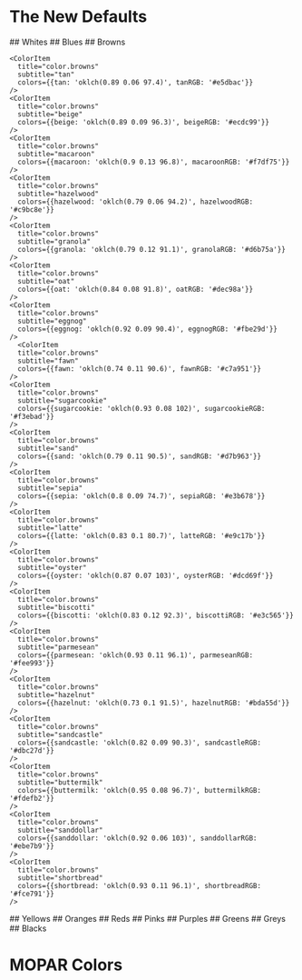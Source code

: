 
<Meta title="Foundations/Colors" />

# The New Defaults

<ColorPalette>
  ## Whites
  <ColorItem
    title="color.whites"
    subtitle="White"
    colors={{White: 'oklch(1 0 326)', WhiteRGB: '#FFFFFF' }}
  />
  <ColorItem
    title="color.whites"
    subtitle="Alabaster"
    colors={{Alabaster: 'oklch(0.99 0.01 88.7)', AlabasterRGB: '#fefaf0'}} />
  <ColorItem
    title="color.whites"
    subtitle="Snow"
    colors={{Snow: 'oklch(0.99 0.01 190)', SnowRGB: '#f4fefd'}} />
  <ColorItem
    title="color.whites"
    subtitle="Ivory"
    colors={{Ivory: 'oklch(0.98 0.02 89.2)', ivoryRGB: '#fef7e5'}} />
  <ColorItem
    title="color.whites"
    subtitle="Cream"
    colors={{Cream: 'oklch(0.98 0.04 101)', creamRGB: '#fffbda'}} />
  <ColorItem
    title="color.whites"
    subtitle="Eggshell"
    colors={{Eggshell: 'oklch(0.98 0.03 96.4)', eggshellRGB: '#fef9e3'}} />
  <ColorItem
    title="color.whites"
    subtitle="Cotton"
    colors={{Cotton: 'oklch(0.99 0.01 116)', cottonRGB: '#fbfcf7'}} />
  <ColorItem
    title="color.whites"
    subtitle="Chiffon"
    colors={{Chiffon: 'oklch(0.98 0.01 107)', chiffonRGB: '#fafaf1'}} />
  <ColorItem
    title="color.whites"
    subtitle="Salt"
    colors={{Salt: 'oklch(0.96 0.01 39.4)', saltRGB: '#f8efec'}} />
  <ColorItem
    title="color.whites"
    subtitle="Lace"
    colors={{Lace: 'oklch(0.97 0.01 74.4)', laceRGB: '#faf3ea'}} />
  <ColorItem
    title="color.whites"
    subtitle="Coconut"
    colors={{Coconut: 'oklch(0.97 0.02 60.8)', coconutRGB: '#fff1e6'}} />
  <ColorItem
    title="color.whites"
    subtitle="Linen"
    colors={{Linen: 'oklch(0.94 0.03 93.5)', linenRGB: '#f2ebd3'}} />
  <ColorItem
    title="color.whites"
    subtitle="Bone"
    colors={{Bone: 'oklch(0.9 0.03 87.9)', boneRGB: '#e7dfcc'}} />
  <ColorItem
    title="color.whites"
    subtitle="Porcelain"
    colors={{Porcelain: 'oklch(1 0 106)', porcelainRGB: '#fffffc'}} />
  <ColorItem
    title="color.whites"
    subtitle="Parchment"
    colors={{Parchment: 'oklch(0.97 0.03 94.9)', parchmentRGB: '#fcf6df'}} />
  <ColorItem
    title="color.whites"
    subtitle="Rice"
    colors={{Rice: 'oklch(0.98 0.01 76.6)', riceRGB: '#fbf6ef'}}
  />
  </ColorPalette>

  <ColorPalette>
    ## Blues
    <ColorItem
      title="color.blues"
      subtitle="blue"
      colors={{blue: 'oklch(0.56 0.18 254)', blueRGB: '#0074d9'}}
    />
    <ColorItem
      title="color.blues"
      subtitle="navy"
      colors={{navy: 'oklch(0.24 0.07 252)', navyRGB: '#001f3f'}}
    />
    <ColorItem
      title="color.blues"
      subtitle="aqua"
      colors={{aqua: 'oklch(0.85 0.1 225)', aquaRGB: '#7fdbff'}}
    />
    <ColorItem
      title="color.blues"
      subtitle="sky"
      colors={{sky: 'oklch(0.73 0.16 238)', skyRGB: '#00b2ff'}}
    />
    <ColorItem
      title="color.blues"
      subtitle="teal"
      colors={{teal: 'oklch(0.77 0.12 195)', tealRGB: '#39cccc'}}
    />
    <ColorItem
      title="color.blues"
      subtitle="slate"
      colors={{slate: 'oklch(0.58 0.02 264)', slateRGB: '#757b87'}}
    />
    <ColorItem
      title="color.blues"
      subtitle="indigo"
      colors={{indigo: 'oklch(0.29 0.11 285)', indigoRGB: '#281e5d'}}
    />
    <ColorItem
      title="color.blues"
      subtitle="cobalt"
      colors={{cobalt: 'oklch(0.42 0.21 265)', cobaltRGB: '#1438bd'}}
    />
    <ColorItem
      title="color.blues"
      subtitle="ocean"
      colors={{ocean: 'oklch(0.44 0.07 199)', oceanRGB: '#026063'}}
    />
    <ColorItem
      title="color.blues"
      subtitle="peacock"
      colors={{peacock: 'oklch(0.27 0.05 217)', peacockRGB: '#002d37'}}
    />
    <ColorItem
      title="color.blues"
      subtitle="azure"
      colors={{azure: 'oklch(0.36 0.2 268)', azureRGB: '#1621a6'}}
    />
    <ColorItem
      title="color.blues"
      subtitle="cerulean"
      colors={{cerulean: 'oklch(0.62 0.12 231)', ceruleanRGB: '#0592c2'}}
    />
    <ColorItem
      title="color.blues"
      subtitle="lapis"
      colors={{lapis: 'oklch(0.42 0.22 269)', lapisRGB: '#2632c2'}}
    />
    <ColorItem
      title="color.blues"
      subtitle="spruce"
      colors={{spruce: 'oklch(0.35 0.03 240)', spruceRGB: '#2c3e4b'}}
    />
    <ColorItem
      title="color.blues"
      subtitle="stone"
      colors={{stone: 'oklch(0.56 0.05 238)', stoneRGB: '#59788d'}}
    />
    <ColorItem
      title="color.blues"
      subtitle="aegean"
      colors={{aegean: 'oklch(0.38 0.08 252)', aegeanRGB: '#1e456e'}}
    />
    <ColorItem
      title="color.blues"
      subtitle="berry"
      colors={{berry: 'oklch(0.29 0.14 280)', berryRGB: '#24146f'}}
    />
    <ColorItem
      title="color.blues"
      subtitle="denim"
      colors={{denim: 'oklch(0.24 0.06 268)', denimRGB: '#141e3c'}}
    />
    <ColorItem
      title="color.blues"
      subtitle="admiral"
      colors={{admiral: 'oklch(0.31 0.2 265)', admiralRGB: '#061094'}}
    />
    <ColorItem
      title="color.blues"
      subtitle="sapphire"
      colors={{sapphire: 'oklch(0.71 0.09 208)', sapphireRGB: '#52b2c0'}}
    />
    <ColorItem
      title="color.blues"
      subtitle="arctic"
      colors={{arctic: 'oklch(0.89 0.1 208)', arcticRGB: '#82edfd'}}
    />
  </ColorPalette>

  <ColorPalette>
    ## Browns
    <ColorItem
    title="color.browns"
    subtitle="brown"
    colors={{brown: 'oklch(0.22 0.03 66.9)', brownRGB: '#24180b'}} />

    <ColorItem
      title="color.browns"
      subtitle="tan"
      colors={{tan: 'oklch(0.89 0.06 97.4)', tanRGB: '#e5dbac'}}
    />
    <ColorItem
      title="color.browns"
      subtitle="beige"
      colors={{beige: 'oklch(0.89 0.09 96.3)', beigeRGB: '#ecdc99'}}
    />
    <ColorItem
      title="color.browns"
      subtitle="macaroon"
      colors={{macaroon: 'oklch(0.9 0.13 96.8)', macaroonRGB: '#f7df75'}}
    />
    <ColorItem
      title="color.browns"
      subtitle="hazelwood"
      colors={{hazelwood: 'oklch(0.79 0.06 94.2)', hazelwoodRGB: '#c9bc8e'}}
    />
    <ColorItem
      title="color.browns"
      subtitle="granola"
      colors={{granola: 'oklch(0.79 0.12 91.1)', granolaRGB: '#d6b75a'}}
    />
    <ColorItem
      title="color.browns"
      subtitle="oat"
      colors={{oat: 'oklch(0.84 0.08 91.8)', oatRGB: '#dec98a'}}
    />
    <ColorItem
      title="color.browns"
      subtitle="eggnog"
      colors={{eggnog: 'oklch(0.92 0.09 90.4)', eggnogRGB: '#fbe29d'}}
    />
      <ColorItem
      title="color.browns"
      subtitle="fawn"
      colors={{fawn: 'oklch(0.74 0.11 90.6)', fawnRGB: '#c7a951'}}
    />
    <ColorItem
      title="color.browns"
      subtitle="sugarcookie"
      colors={{sugarcookie: 'oklch(0.93 0.08 102)', sugarcookieRGB: '#f3ebad'}}
    />
    <ColorItem
      title="color.browns"
      subtitle="sand"
      colors={{sand: 'oklch(0.79 0.11 90.5)', sandRGB: '#d7b963'}}
    />
    <ColorItem
      title="color.browns"
      subtitle="sepia"
      colors={{sepia: 'oklch(0.8 0.09 74.7)', sepiaRGB: '#e3b678'}}
    />
    <ColorItem
      title="color.browns"
      subtitle="latte"
      colors={{latte: 'oklch(0.83 0.1 80.7)', latteRGB: '#e9c17b'}}
    />
    <ColorItem
      title="color.browns"
      subtitle="oyster"
      colors={{oyster: 'oklch(0.87 0.07 103)', oysterRGB: '#dcd69f'}}
    />
    <ColorItem
      title="color.browns"
      subtitle="biscotti"
      colors={{biscotti: 'oklch(0.83 0.12 92.3)', biscottiRGB: '#e3c565'}}
    />
    <ColorItem
      title="color.browns"
      subtitle="parmesean"
      colors={{parmesean: 'oklch(0.93 0.11 96.1)', parmeseanRGB: '#fee993'}}
    />
    <ColorItem
      title="color.browns"
      subtitle="hazelnut"
      colors={{hazelnut: 'oklch(0.73 0.1 91.5)', hazelnutRGB: '#bda55d'}}
    />
    <ColorItem
      title="color.browns"
      subtitle="sandcastle"
      colors={{sandcastle: 'oklch(0.82 0.09 90.3)', sandcastleRGB: '#dbc27d'}}
    />
    <ColorItem
      title="color.browns"
      subtitle="buttermilk"
      colors={{buttermilk: 'oklch(0.95 0.08 96.7)', buttermilkRGB: '#fdefb2'}}
    />
    <ColorItem
      title="color.browns"
      subtitle="sanddollar"
      colors={{sanddollar: 'oklch(0.92 0.06 103)', sanddollarRGB: '#ebe7b9'}}
    />
    <ColorItem
      title="color.browns"
      subtitle="shortbread"
      colors={{shortbread: 'oklch(0.93 0.11 96.1)', shortbreadRGB: '#fce791'}}
    />
  </ColorPalette>

  <ColorPalette>
    ## Yellows
    <ColorItem
      title="color.yellows"
      subtitle="yellow"
      colors={{yellow: 'oklch(0.9 0.19 97.4)', yellowRGB: '#ffdc00'}}
    />
    <ColorItem
      title="color.yellows"
      subtitle="canary"
      colors={{canary: 'oklch(0.85 0.17 90.4)', canaryRGB: '#fac801'}}
    />
    <ColorItem
      title="color.yellows"
      subtitle="gold"
      colors={{gold: 'oklch(0.79 0.17 73.3)', goldRGB: '#f9a602'}}
    />
    <ColorItem
      title="color.yellows"
      subtitle="daffodil"
      colors={{daffodil: 'oklch(0.94 0.12 101)', daffodilRGB: '#feee88'}}
    />
    <ColorItem
      title="color.yellows"
      subtitle="flaxen"
      colors={{flaxen: 'oklch(0.78 0.12 90.9)', flaxenRGB: '#d5b65a'}}
    />
    <ColorItem
      title="color.yellows"
      subtitle="butter"
      colors={{butter: 'oklch(0.91 0.18 99.7)', butterRGB: '#fee226'}}
    />
    <ColorItem
      title="color.yellows"
      subtitle="lemon"
      colors={{lemon: 'oklch(0.96 0.18 114)', lemonRGB: '#effd5f'}}
    />
    <ColorItem
      title="color.yellows"
      subtitle="mustard"
      colors={{mustard: 'oklch(0.8 0.15 87.8)', mustardRGB: '#e9b829'}}
    />
    <ColorItem
      title="color.yellows"
      subtitle="corn"
      colors={{corn: 'oklch(0.84 0.18 101)', cornRGB: '#e4cd04'}}
    />
    <ColorItem
      title="color.yellows"
      subtitle="medallion"
      colors={{medallion: 'oklch(0.78 0.16 87.6)', medallionRGB: '#e4b103'}}
    />
    <ColorItem
      title="color.yellows"
      subtitle="dandelion"
      colors={{dandelion: 'oklch(0.87 0.17 91)', dandelionRGB: '#fdce2a'}}
    />
    <ColorItem
      title="color.yellows"
      subtitle="bumblebee"
      colors={{bumblebee: 'oklch(0.91 0.19 101)', bumblebeeRGB: '#fce206'}}
    />
    <ColorItem
      title="color.yellows"
      subtitle="banana"
      colors={{banana: 'oklch(0.96 0.1 103)', bananaRGB: '#fcf4a3'}}
    />
    <ColorItem
      title="color.yellows"
      subtitle="butterscotch"
      colors={{butterscotch: 'oklch(0.83 0.17 84.9)', butterscotchRGB: '#fabd04'}}
    />
    <ColorItem
      title="color.yellows"
      subtitle="dijon"
      colors={{dijon: 'oklch(0.69 0.14 85)', dijonRGB: '#c29200'}}
    />
    <ColorItem
      title="color.yellows"
      subtitle="honey"
      colors={{honey: 'oklch(0.75 0.16 69.6)', honeyRGB: '#ec9707'}}
    />
    <ColorItem
      title="color.yellows"
      subtitle="blonde"
      colors={{blonde: 'oklch(0.93 0.14 101)', blondeRGB: '#fdeb75'}}
    />
    <ColorItem
      title="color.yellows"
      subtitle="pineapple"
      colors={{pineapple: 'oklch(0.91 0.18 99.8)', pineappleRGB: '#ffe327'}} 
    />
    <ColorItem
      title="color.yellows"
      subtitle='tuscansun'
      colors={{tuscansun: 'oklch(0.87 0.17 92.8)', tuscansunRGB: '#fcd12a'}}
    />
  </ColorPalette>

  <ColorPalette>
    ## Oranges
    <ColorItem
      title="color.oranges"
      subtitle="orange"
      colors={{orange: 'oklch(0.74 0.18 53.5)', orangeRGB: '#ff851b'}}
    />  
    <ColorItem
      title="color.oranges"
      subtitle="tangerine"
      colors={{tangerine: 'oklch(0.73 0.17 51.9)', tangerineRGB: '#f98228'}}
    />  
    <ColorItem
      title="color.oranges"
      subtitle="merigold"
      colors={{merigold: 'oklch(0.81 0.16 74.9)', merigoldRGB: '#fdae1d'}}
    />  
    <ColorItem
      title="color.oranges"
      subtitle="cider"
      colors={{cider: 'oklch(0.59 0.13 56.2)', ciderRGB: '#b66827'}}
    />  
    <ColorItem
      title="color.oranges"
      subtitle="rust"
      colors={{rust: 'oklch(0.46 0.12 49.7)', rustRGB: '#8c4005'}}
    />  
    <ColorItem
      title="color.oranges"
      subtitle="ginger"
      colors={{ginger: 'oklch(0.57 0.15 49.7)', gingerRGB: '#bc5703'}}
    />  
    <ColorItem
      title="color.oranges"
      subtitle="tiger"
      colors={{tiger: 'oklch(0.7 0.2 45.6)', tigerRGB: '#fb6b02'}}
    />  
    <ColorItem
      title="color.oranges"
      subtitle="bronze"
      colors={{bronze: 'oklch(0.56 0.14 50.9)', bronzeRGB: '#b2560c'}}
    />  
    <ColorItem
      title="color.oranges"
      subtitle="cantaloupe"
      colors={{cantaloupe: 'oklch(0.79 0.13 47.7)', cantaloupeRGB: '#fca172'}}
    />  
    <ColorItem
      title="color.oranges"
      subtitle="apricot"
      colors={{apricot: 'oklch(0.71 0.17 57.1)', apricotRGB: '#ed810f'}}
    />  
    <ColorItem
      title="color.oranges"
      subtitle="carrot"
      colors={{carrot: 'oklch(0.68 0.18 49.1)', carrotRGB: '#ed7116'}}
    />  
    <ColorItem
      title="color.oranges"
      subtitle="squash"
      colors={{squash: 'oklch(0.6 0.16 48.5)', squashRGB: '#c95c09'}}
    />  
    <ColorItem
      title="color.oranges"
      subtitle="spice"
      colors={{spice: 'oklch(0.42 0.11 52.4)', spiceRGB: '#7a3a03'}}
    />  
    <ColorItem
      title="color.oranges"
      subtitle="marmalade"
      colors={{marmalade: 'oklch(0.62 0.16 49.6)', marmaladeRGB: '#d16102'}}
    />  
    <ColorItem
      title="color.oranges"
      subtitle="amber"
      colors={{amber: 'oklch(0.44 0.13 42.7)', amberRGB: '#893201'}}
    />  
    <ColorItem
      title="color.oranges"
      subtitle="sandstone"
      colors={{sandstone: 'oklch(0.65 0.15 52)', sandstoneRGB: '#d57128'}}
    />  
    <ColorItem
      title="color.oranges"
      subtitle="yam"
      colors={{yam: 'oklch(0.6 0.17 46.7)', yamRGB: '#cc5801'}}
    />  
  </ColorPalette>

  <ColorPalette>
    ## Reds
    <ColorItem
      title="color.reds"
      subtitle="red"
      colors={{red: 'oklch(0.66 0.23 28.4)', redRGB: '#ff4136'}} />
    <ColorItem
      title="color.reds"
      subtitle="cherry"
      colors={{cherry: 'oklch(0.44 0.17 30.4)', cherryRGB: '#9a0f02'}} />
    <ColorItem
      title="color.reds"
      subtitle="rose"
      colors={{rose: 'oklch(0.59 0.22 26.5)', roseRGB: '#e2252a'}} />
    <ColorItem
      title="color.reds"
      subtitle="jam"
      colors={{jam: 'oklch(0.32 0.11 28.5)', jamRGB: '#600f0b'}} />
    <ColorItem
      title="color.reds"
      subtitle="merlot"
      colors={{merlot: 'oklch(0.32 0.08 26.9)', merlotRGB: '#541f1b'}} />
    <ColorItem
      title="color.reds"
      subtitle="garnet"
      colors={{garnet: 'oklch(0.31 0.12 30)', garnetRGB: '#5f0a04'}} />
    <ColorItem
      title="color.reds"
      subtitle="crimson"
      colors={{crimson: 'oklch(0.5 0.2 29.2)', crimsonRGB: '#b8100a'}} />
    <ColorItem
      title="color.reds"
      subtitle="ruby"
      colors={{ruby: 'oklch(0.41 0.17 29.2)', rubyRGB: '#900503'}} />
    <ColorItem
      title="color.reds"
      subtitle="scarlet"
      colors={{scarlet: 'oklch(0.42 0.16 29.1)', scarletRGB: '#910d08'}} />
    <ColorItem
      title="color.reds"
      subtitle="redwine"
      colors={{redwine: 'oklch(0.27 0.1 29)', redwineRGB: '#4c0805'}} />
    <ColorItem
      title="color.reds"
      subtitle="redapple"
      colors={{redapple: 'oklch(0.47 0.18 30.2)', redappleRGB: '#a91b0d'}} />
    <ColorItem
      title="color.reds"
      subtitle="mahogany"
      colors={{mahogany: 'oklch(0.25 0.08 28.6)', mahoganyRGB: '#420d09'}} />
    <ColorItem
      title="color.reds"
      subtitle="blood"
      colors={{blood: 'oklch(0.35 0.13 30.2)', bloodRGB: '#710c04'}} />
    <ColorItem
      title="color.reds"
      subtitle="sangria"
      colors={{sangria: 'oklch(0.33 0.1 28.1)', sangriaRGB: '#5f1914'}} />
    <ColorItem
      title="color.reds"
      subtitle="currant"
      colors={{currant: 'oklch(0.33 0.12 29.2)', currantRGB: '#670c07'}} />
    <ColorItem
      title="color.reds"
      subtitle="blush"
      colors={{blush: 'oklch(0.57 0.14 27.7)', blushRGB: '#bb544a'}} />
    <ColorItem
      title="color.reds"
      subtitle="candy"
      colors={{candy: 'oklch(0.55 0.22 30.2)', candyRGB: '#d31603'}} />
    <ColorItem
      title="color.reds"
      subtitle="lipstick"
      colors={{lipstick: 'oklch(0.44 0.17 30.4)', lipstickRGB: '#9b0f02'}} />
  </ColorPalette>

  <ColorPalette>
  ## Pinks
    <ColorItem 
      title="color.pinks"
      subtitle="pink"
      colors={{pink: 'oklch(0.79 0.13 346)', pinkRGB: '#f69acd'}} />
    <ColorItem 
      title="color.pinks"
      subtitle="fuchsia"
      colors={{fuchsia: 'oklch(0.65 0.27 341)', fuchsiaRGB: '#f012be'}} />
    <ColorItem 
      title="color.pinks"
      subtitle="punch"
      colors={{punch: 'oklch(0.67 0.2 10)', punchRGB: '#f25278'}} />
    <ColorItem 
      title="color.pinks"
      subtitle="watermelon"
      colors={{watermelon: 'oklch(0.75 0.15 7.5)', watermelonRGB: '#fe809c'}} />
    <ColorItem 
      title="color.pinks"
      subtitle="flamingo"
      colors={{flamingo: 'oklch(0.81 0.11 5.11)', flamingoRGB: '#fda4b8'}} />
    <ColorItem 
      title="color.pinks"
      subtitle="rouge"
      colors={{rouge: 'oklch(0.7 0.17 7.51)', rougeRGB: '#f26c8c'}} />
    <ColorItem 
      title="color.pinks"
      subtitle="salmon"
      colors={{salmon: 'oklch(0.82 0.1 28.6)', salmonRGB: '#fdab9f'}} />
    <ColorItem 
      title="color.pinks"
      subtitle="coral"
      colors={{coral: 'oklch(0.73 0.16 31.2)', coralRGB: '#fe7d67'}} />
    <ColorItem 
      title="color.pinks"
      subtitle="peach"
      colors={{peach: 'oklch(0.77 0.13 30.2)', peachRGB: '#fb9483'}} />
    <ColorItem 
      title="color.pinks"
      subtitle="strawberry"
      colors={{strawberry: 'oklch(0.67 0.21 24.5)', strawberryRGB: '#fc4c4e'}} />
    <ColorItem 
      title="color.pinks"
      subtitle="rosewood"
      colors={{rosewood: 'oklch(0.51 0.13 22.7)', rosewoodRGB: '#a04242'}} />
    <ColorItem 
      title="color.pinks"
      subtitle="lemonade"
      colors={{lemonade: 'oklch(0.85 0.08 1.31)', lemonadeRGB: '#fabacb'}} />
    <ColorItem 
      title="color.pinks"
      subtitle="taffy"
      colors={{taffy: 'oklch(0.76 0.16 348)', taffyRGB: '#fa85c4'}} />
    <ColorItem 
      title="color.pinks"
      subtitle="bubblegum"
      colors={{bubblegum: 'oklch(0.71 0.21 355)', bubblegumRGB: '#fd5ca8'}} />
    <ColorItem 
      title="color.pinks"
      subtitle="balletslipper"
      colors={{balletslipper: 'oklch(0.79 0.12 354)', balletslipperRGB: '#f69abf'}} />
    <ColorItem 
      title="color.pinks"
      subtitle="crepe"
      colors={{crepe: 'oklch(0.84 0.07 1.58)', crepeRGB: '#f1b7c6'}} />
    <ColorItem 
      title="color.pinks"
      subtitle="maroon"
      colors={{maroon: 'oklch(0.41 0.15 358)', maroonRGB: '#85144b'}} />
    <ColorItem 
      title="color.pinks"
      subtitle="hotpink"
      colors={{hotpink: 'oklch(0.66 0.26 356)', hotpinkRGB: '#ff1696'}} />  
  </ColorPalette>

  <ColorPalette>
    ## Purples
    <ColorItem
      title="color.purples"
      subtitle="purple"
      colors={{purple: 'oklch(0.55 0.26 321)', purpleRGB: '#b10dc9'}} />
    <ColorItem
      title="color.purples"
      subtitle="mauve"
      colors={{mauve: 'oklch(0.49 0.11 318)', mauveRGB: '#7a4a89'}} />
    <ColorItem
      title="color.purples"
      subtitle="violet"
      colors={{violet: 'oklch(0.41 0.2 315)', violetRGB: '#710193'}} />
    <ColorItem
      title="color.purples"
      subtitle="boysenberry"
      colors={{boysenberry: 'oklch(0.33 0.13 357)', boysenberryRGB: '#630536'}} />
    <ColorItem
      title="color.purples"
      subtitle="lavender"
      colors={{lavender: 'oklch(0.8 0.14 319)', lavenderRGB: '#e3a0f6'}} />
    <ColorItem
      title="color.purples"
      subtitle="plum"
      colors={{plum: 'oklch(0.34 0.1 360)', plumRGB: '#601a36'}} />
    <ColorItem
      title="color.purples"
      subtitle="lilac"
      colors={{lilac: 'oklch(0.63 0.18 319)', lilacRGB: '#b65fcd'}} />
    <ColorItem
      title="color.purples"
      subtitle="periwinkle"
      colors={{periwinkle: 'oklch(0.73 0.1 314)', periwinkleRGB: '#be93d4'}} />
    <ColorItem
      title="color.purples"
      subtitle="eggplant"
      colors={{eggplant: 'oklch(0.25 0.07 327)', eggplantRGB: '#311431'}} />
    <ColorItem
      title="color.purples"
      subtitle="iris"
      colors={{iris: 'oklch(0.6 0.15 307)', irisRGB: '#9866c5'}} />
    <ColorItem
      title="color.purples"
      subtitle="heather"
      colors={{heather: 'oklch(0.64 0.1 307)', heatherRGB: '#9b7cb9'}} />
    <ColorItem
      title="color.purples"
      subtitle="amethyst"
      colors={{amethyst: 'oklch(0.62 0.2 306)', amethystRGB: '#a45de4'}} />
    <ColorItem
      title="color.purples"
      subtitle="raisin"
      colors={{raisin: 'oklch(0.2 0.06 358)', raisinRGB: '#290916'}} />
    <ColorItem
      title="color.purples"
      subtitle="orchid"
      colors={{orchid: 'oklch(0.66 0.2 306)', orchidRGB: '#af69ee'}} />
    <ColorItem
      title="color.purples"
      subtitle="mulberry"
      colors={{mulberry: 'oklch(0.27 0.11 4.92)', mulberryRGB: '#4d0220'}} />
  </ColorPalette>

  <ColorPalette>
  ## Greens
    <ColorItem
      title="color.greens"
      subtitle="green"
      colors={{green: 'oklch(0.74 0.22 144)', greenRGB: '#2ecc40'}} />
    <ColorItem
      title="color.greens"
      subtitle="chartreuse"
      colors={{chartreuse: 'oklch(0.91 0.23 129)', chartreuseRGB: '#b0fd38'}} />
    <ColorItem
      title="color.greens"
      subtitle="juniper"
      colors={{juniper: 'oklch(0.41 0.1 129)', juniperRGB: '#395311'}} />
    <ColorItem
      title="color.greens"
      subtitle="sage"
      colors={{sage: 'oklch(0.61 0.06 138)', sageRGB: '#728c69'}} />
    <ColorItem
      title="color.greens"
      subtitle="lime"
      colors={{lime: 'oklch(0.87 0.25 149)', limeRGB: '#01ff70'}} />
    <ColorItem
      title="color.greens"
      subtitle="fern"
      colors={{fern: 'oklch(0.72 0.15 145)', fernRGB: '#5dbc64'}} />
    <ColorItem
      title="color.greens"
      subtitle="olive"
      colors={{olive: 'oklch(0.76 0.13 128)', oliveRGB: '#98bf64'}} />
    <ColorItem
      title="color.greens"
      subtitle="emerald"
      colors={{emerald: 'oklch(0.55 0.18 143)', emeraldRGB: '#038911'}} />
    <ColorItem
      title="color.greens"
      subtitle="pear"
      colors={{pear: 'oklch(0.71 0.18 132)', pearRGB: '#74b62d'}} />
    <ColorItem
      title="color.greens"
      subtitle="moss"
      colors={{moss: 'oklch(0.49 0.12 132)', mossRGB: '#476d1e'}} />
    <ColorItem
      title="color.greens"
      subtitle="shamrock"
      colors={{shamrock: 'oklch(0.65 0.22 143)', shamrockRGB: '#03ac13'}} />
    <ColorItem
      title="color.greens"
      subtitle="seafoam"
      colors={{seafoam: 'oklch(0.84 0.18 156)', seafoamRGB: '#3cec96'}} />
    <ColorItem
      title="color.greens"
      subtitle="pine"
      colors={{pine: 'oklch(0.39 0.09 141)', pineRGB: '#24501e'}} />
    <ColorItem
      title="color.greens"
      subtitle="parakeet"
      colors={{parakeet: 'oklch(0.7 0.21 147)', parakeetRGB: '#02c04a'}} />
    <ColorItem
      title="color.greens"
      subtitle="mint"
      colors={{mint: 'oklch(0.88 0.1 162)', mintRGB: '#98ecc3'}} />
    <ColorItem
      title="color.greens"
      subtitle="seaweed"
      colors={{seaweed: 'oklch(0.38 0.07 132)', seaweedRGB: '#354b21'}} />
    <ColorItem
      title="color.greens"
      subtitle="pickle"
      colors={{pickle: 'oklch(0.55 0.11 131)', pickleRGB: '#5a7d36'}} />
    <ColorItem
      title="color.greens"
      subtitle="pistachio"
      colors={{pistachio: 'oklch(0.84 0.04 161)', pistachioRGB: '#b2d3c1'}} />
    <ColorItem
      title="color.greens"
      subtitle="basil"
      colors={{basil: 'oklch(0.45 0.1 142)', basilRGB: '#32622d'}} />
    <ColorItem
      title="color.greens"
      subtitle="crocodile"
      colors={{crocodile: 'oklch(0.55 0.1 129)', crocodileRGB: '#5f7c3a'}} />
  </ColorPalette>

  <ColorPalette>
    ## Greys
    <ColorItem
      title="color.greys"
      subtitle="grey"
      colors={{grey: 'oklch(0.74 0 0)', greyRGB: '#aaaaaa'}} />
    <ColorItem
      title="color.greys"
      subtitle="shadow"
      colors={{shadow: 'oklch(0.34 0 0)', shadowRGB: '#373737'}} />
    <ColorItem
      title="color.greys"
      subtitle="graphite"
      colors={{graphite: 'oklch(0.44 0.03 319)', graphiteRGB: '#584d5b'}} />
    <ColorItem
      title="color.greys"
      subtitle="iron"
      colors={{iron: 'oklch(0.31 0.01 338)', ironRGB: '#332d31'}} />
    <ColorItem
      title="color.greys"
      subtitle="pewter"
      colors={{pewter: 'oklch(0.53 0.04 289)', pewterRGB: '#6a6880'}} />
    <ColorItem
      title="color.greys"
      subtitle="cloud"
      colors={{cloud: 'oklch(0.83 0.02 286)', cloudRGB: '#c5c5d0'}} />
    <ColorItem
      title="color.greys"
      subtitle="silver"
      colors={{silver: 'oklch(0.9 0 0)', silverRGB: '#dddddd'}} />
    <ColorItem
      title="color.greys"
      subtitle="smoke"
      colors={{smoke: 'oklch(0.45 0.02 311)', smokeRGB: '#59515f'}} />
    <ColorItem
      title="color.greys"
      subtitle="anchor"
      colors={{anchor: 'oklch(0.38 0.02 286)', anchorRGB: '#42424c'}} />
    <ColorItem
      title="color.greys"
      subtitle="ash"
      colors={{ash: 'oklch(0.43 0.01 9.96)', ashRGB: '#554c4d'}} />
    <ColorItem
      title="color.greys"
      subtitle="porpoise"
      colors={{porpoise: 'oklch(0.42 0.03 288)', porpoiseRGB: '#4d4c5c'}} />
    <ColorItem
      title="color.greys"
      subtitle="dove"
      colors={{dove: 'oklch(0.56 0.03 320)', doveRGB: '#7c6e7f'}} />
    <ColorItem
      title="color.greys"
      subtitle="fog"
      colors={{fog: 'oklch(0.48 0.02 326)', fogRGB: '#655965'}} />
    <ColorItem
      title="color.greys"
      subtitle="flint"
      colors={{flint: 'oklch(0.6 0.05 286)', flintRGB: '#7d7c9c'}} />
    <ColorItem
      title="color.greys"
      subtitle="pebble"
      colors={{pebble: 'oklch(0.32 0 0)', pebbleRGB: '#333333'}} />
    <ColorItem
      title="color.greys"
      subtitle="lead"
      colors={{lead: 'oklch(0.37 0.03 288)', leadRGB: '#403f4e'}} />
    <ColorItem
      title="color.greys"
      subtitle="coin"
      colors={{coin: 'oklch(0.68 0.03 288)', coinRGB: '#9897a9'}} />
    <ColorItem
      title="color.greys"
      subtitle="fossil"
      colors={{fossil: 'oklch(0.56 0.01 338)', fossilRGB: '#787276'}} />
  </ColorPalette>

  <ColorPalette>
    ## Blacks
    <ColorItem
      title="color.blacks"
      subtitle="Black"
      colors={{Black: 'oklch(0.18 0 0)', blackRGB: '#111111'}}
    />
    <ColorItem
      title="color.blacks"
      subtitle="Ebony"
      colors={{Ebony: 'oklch(0.11 0.02 71.8)', ebonyRGB: '#080401'}}
    />
    <ColorItem
      title="color.blacks"
      subtitle="Crow"
      colors={{Crow: 'oklch(0.25 0.01 67.5)', crowRGB: '#25221F'}}
    />
    <ColorItem
      title="color.blacks"
      subtitle="Charcoal"
      colors={{Charcoal: 'oklch(0.25 0.01 315)', charcoalRGB: '#222023'}}
    />
  </ColorPalette>

# MOPAR Colors

  <ColorPalette>
    <ColorItem
      title="color.funky"
      subtitle="Hemi Orange"
      colors={{'Hemi Orange': 'oklch(0.7 0.17 48.1)', 'Hemi Orange RGB': '#F3782B'}} />
    <ColorItem
      title="color.funky"
      subtitle="Plum Crazy Purple"
      colors={{'Plum Crazy Purple': 'oklch(0.45 0.25 294)', 'Plum Crazy Purple RGB': '#6600CC'}} />
    <ColorItem
      title="color.funky"
      subtitle="Black Cherry"
      colors={{'Black Cherry': 'oklch(0.33 0.07 352)', 'Black Cherry RGB': '#52253A'}} />
    <ColorItem
      title="color.funky"
      subtitle="Panther Pink"
      colors={{'Panther Pink': 'oklch(0.58 0.19 340)', 'Panther Pink RGB': '#BE439D'}} />
    <ColorItem
      title="color.funky"
      subtitle="Green Go"
      colors={{'Green Go': 'oklch(0.61 0.15 148)', 'Green Go RGB': '#339A4B'}} />
    <ColorItem
      title="color.funky"
      subtitle="Sublime Green"
      colors={{'Sublime Green': 'oklch(0.83 0.2 129)', 'Sublime Green RGB': '#a0e03a'}} />
    <ColorItem
      title="color.funky"
      subtitle="Go Mango"
      colors={{'Go Mango': 'oklch(0.62 0.17 28.2)', 'Go Mango RGB': '#DA5246'}} />
    <ColorItem
      title="color.funky"
      subtitle="Bright Green"
      colors={{'Bright Green': 'oklch(0.88 0.28 138)', 'Bright Green RGB': '#66ff00'}} />
    <ColorItem
      title="color.funky"
      subtitle="Top Banana"
      colors={{'Top Banana': 'oklch(0.93 0.17 103)', 'Top Banana RGB': '#ffed4d'}} />
    <ColorItem
      title="color.funky"
      subtitle="Citron Yella"
      colors={{'Citron Yella': 'oklch(0.7 0.15 114)', 'Citron Yella RGB': '#9fa91f'}} />
    <ColorItem
      title="color.funky"
      subtitle="Rebecca Purple"
      colors={{'Rebecca Purple': 'oklch(0.44 0.16 303)', 'Rebecca Purple RGB': '#663399'}} />
  </ColorPalette>
